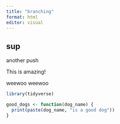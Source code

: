 ```yaml
---
title: "branching"
format: html
editor: visual
---
```


## sup

another push

This is amazing!

weewoo weewoo

```r
library(tidyverse)

good_dogs <- function(dog_name) {
  print(paste(dog_name, "is a good dog"))
}
```
